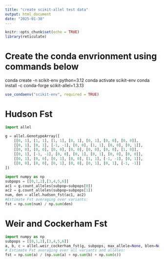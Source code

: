 ```yaml
---
title: "create scikit-allel test data"
output: html_document
date: "2025-01-30"
---
```


```r
knitr::opts_chunk$set(echo = TRUE)
library(reticulate)
```

# Create the conda envrionment using commands below

conda create -n scikit-env python=3.12
conda activate scikit-env
conda install -c conda-forge scikit-allel=1.3.13

```r
use_condaenv("scikit-env", required = TRUE)
```

# Hudson Fst

```python
import allel

g = allel.GenotypeArray([
    [[0, 1], [1, 1], [1, 1], [0, 1], [0, 1], [0, 0], [0, 0]],
    [[0, 1], [0, 1], [-1, -1], [0, 0], [1, 1], [0, 0], [0, 1]],
    [[0, 0], [0, 0], [0, 0], [0, 0], [0, 0], [0, 0], [1, 0]],
    [[0, 1], [-1, -1], [0, 0], [0, 1], [0, 1], [0, 0], [0, 0]],
    [[0, 1], [0, 0], [0, 1], [0, 0], [1, 1], [-1, -1], [0, 1]],
    [[0, 0], [0, 0], [0, 1], [0, 0], [0, 1], [0, 1], [-1, -1]]
])

```


```python
import numpy as np
subpops = [[0,1,2],[3,4,5,6]]
ac1 = g.count_alleles(subpop=subpops[0])
ac2 = g.count_alleles(subpop=subpops[1])
num, den = allel.hudson_fst(ac1, ac2)
#Estimate Fst averaging over variants:
fst = np.sum(num) / np.sum(den)
```


# Weir and Cockerham Fst

```python
import numpy as np
subpops = [[0,1,2],[3,4,5,6]]
a, b, c = allel.weir_cockerham_fst(g, subpops, max_allele=None, blen=None)
# Estimate Fst averaging over all variants and alleles:
fst = np.sum(a) / (np.sum(a) + np.sum(b) + np.sum(c))
```


